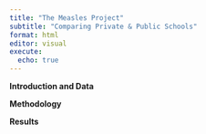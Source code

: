 ```yaml
---
title: "The Measles Project"
subtitle: "Comparing Private & Public Schools"
format: html
editor: visual
execute:
  echo: true
---
```


**Introduction and Data**

**Methodology**

**Results**
